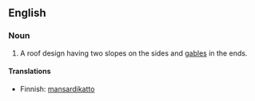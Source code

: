 ==English==
{{wikipedia}}

===Noun===
{{en-noun}}

# A roof design having two slopes on the sides and [[gable]]s in the ends.

====Translations====
{{top}}
* Finnish: [[mansardikatto]]
{{mid}}
{{bottom}}